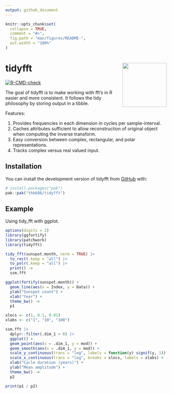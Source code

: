 ```yaml
---
output: github_document
---
```


<!-- README.md is generated from README.Rmd. Please edit that file -->

```r
knitr::opts_chunk$set(
  collapse = TRUE,
  comment = "#>",
  fig.path = "man/figures/README-",
  out.width = "100%"
)
```

# tidyfft <a href="https://github.com/thk686/tidyfft"><img src="man/figures/logo.png" align="right" height="138" /></a>

<!-- badges: start -->
[![R-CMD-check](https://github.com/thk686/tidyfft/actions/workflows/R-CMD-check.yaml/badge.svg)](https://github.com/thk686/tidyfft/actions/workflows/R-CMD-check.yaml)
<!-- badges: end -->

The goal of tidyfft is to make working with fft's in R easier and more consistent. It follows the tidy philosophy by storing output in a tibble.

Features:

1. Provides frequencies in each dimension in cycles per sample-interval.
1. Caches attributes sufficient to allow reconstruction of original object when computing the inverse transform.
1. Easy conversion between complex, rectangular, and polar representations.
1. Tracks complex versus real valued input.

## Installation

You can install the development version of tidyfft from [GitHub](https://github.com/) with:

``` r
# install.packages("pak")
pak::pak("thk686/tidyfft")
```

## Example

Using tidy_fft with ggplot.

```r
options(digits = 2)
library(ggfortify)
library(patchwork)
library(tidyfft)
```

```r
tidy_fft(sunspot.month, norm = TRUE) |>
  to_rect(.keep = "all") |>
  to_polr(.keep = "all") |>
  print() ->
  ssm.fft
```

```r
ggplot(fortify(sunspot.month)) +
  geom_line(aes(x = Index, y = Data)) +
  ylab("Sunspot count") +
  xlab("Year") +
  theme_bw() ->
  p1

xlocs <- c(1, 0.1, 0.01)
xlabs <- c("1", "10", "100")

ssm.fft |>
  dplyr::filter(.dim_1 > 0) |>
  ggplot() +
  geom_point(aes(x = .dim_1, y = mod)) +
  geom_smooth(aes(x = .dim_1, y = mod)) +
  scale_y_continuous(trans = "log", labels = function(y) signif(y, 1)) +
  scale_x_continuous(trans = "log", breaks = xlocs, labels = xlabs) +
  xlab("Cycle duration (years)") +
  ylab("Mean amplitude") +
  theme_bw() ->
  p2

print(p1 / p2)
```

